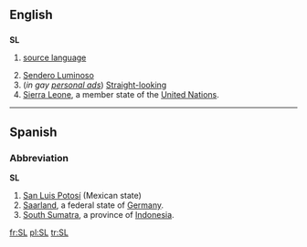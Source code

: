 {{see|.sl|s.l.}}
==English==
==={{initialism}}===
'''SL'''

# {{linguistics}} [[source language]]
# [[Sendero Luminoso]]
#(''in gay [[personal ad]]s'') [[Straight]][[-looking]]
#[[Sierra Leone]], a member state of the [[United Nations]].

----

==Spanish==
===Abbreviation===
'''SL'''

#[[San Luis Potosí]] (Mexican state)
#[[Saarland]], a federal state of [[Germany]].
#[[South Sumatra]], a province of [[Indonesia]].

[[fr:SL]]
[[pl:SL]]
[[tr:SL]]